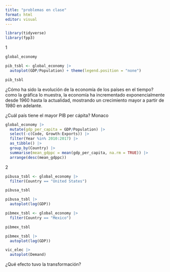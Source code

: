 ```yaml
---
title: "problemas en clase"
format: html
editor: visual
---
```


```r
library(tidyverse)
library(fpp3)
```

1

```r
global_economy
```

```r
pib_tsbl <- global_economy |>
  autoplot(GDP/Population) + theme(legend.position = "none")

pib_tsbl
```

¿Cómo ha sido la evolución de la economía de los países en el tiempo? 
como la gráfica lo muestra, la economía ha incrementado exponencialmente desde 1960 hasta la actualidad, mostrando un crecimiento mayor a partir de 1980 en adelante.

¿Cuál país tiene el mayor PIB per cápita?
Monaco

```r
global_economy |>
  mutate(gdp_per_capita = GDP/Population) |>
  select(-c(Code, Growth:Exports)) |>
  filter(Year %in% 2010:2017) |>
  as_tibble() |>
  group_by(Country) |>
  summarise(mean_gdppc = mean(gdp_per_capita, na.rm = TRUE)) |>
  arrange(desc(mean_gdppc))
```
2

```r
pibusa_tsbl <- global_economy |>
  filter(Country == "United States")

pibusa_tsbl
```
```r
pibusa_tsbl |>
  autoplot(log(GDP))
```

```r
pibmex_tsbl <- global_economy |>
  filter(Country == "Mexico")

pibmex_tsbl
```

```r
pibmex_tsbl |>
  autoplot(log(GDP))
```

```r
vic_elec |>
  autoplot(Demand)
```

 ¿Qué efecto tuvo la transformación?
 